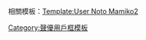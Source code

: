 {{Userbox
  |border-c = #000000
  |border-s = 1
  |id-c     = #FFFFFF
  |id-s     = 12
  |id-fc    = #000000
  |info-c   = #00ffff
  |info-s   = 8
  |info-fc  = #FFFF
  |id       = {{lang|ja|花澤<br />香菜}}
  |info     = 這個用戶喜歡[[花澤香菜]]。
  |usercategory=喜歡花澤香菜的維基人
  |nocat    = {{{nocat|}}}
}}<noinclude>相關模板：[[Template:User Noto Mamiko2]][[Category:聲優用戶框模板]]</noinclude>